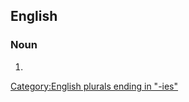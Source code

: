 {{also|zoogéographies|zoögeographies}}

==English==

===Noun===
{{head|en|noun form}}

# {{plural of|zoogeography|lang=en}}

[[Category:English plurals ending in "-ies"]]